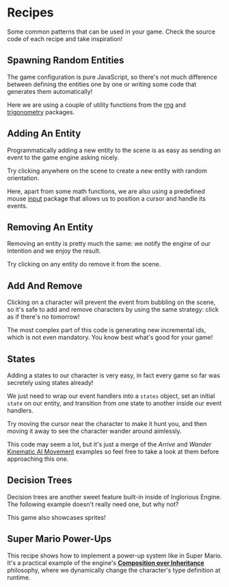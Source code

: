 

<Meta of={Recipes} />

# Recipes

Some common patterns that can be used in your game. Check the source code of each recipe and take inspiration!

## Spawning Random Entities

The game configuration is pure JavaScript, so there's not much difference between defining the entities one by one or writing some code that generates them automatically!

Here we are using a couple of utility functions from the [rng](/docs/utils-math-rng--docs) and [trigonometry](/docs/utils-math-trigonometry--docs) packages.

<Source dark code={randomEntities} />

<Canvas of={Recipes.RandomEntities} />

## Adding An Entity

Programmatically adding a new entity to the scene is as easy as sending an event to the game engine asking nicely.

Try clicking anywhere on the scene to create a new entity with random orientation.

Here, apart from some math functions, we are also using a predefined mouse [input](/docs/engine-input--docs) package that allows us to position a cursor and handle its events.

<Source dark code={addEntity} />

<Canvas of={Recipes.AddEntity} />

## Removing An Entity

Removing an entity is pretty much the same: we notify the engine of our intention and we enjoy the result.

Try clicking on any entity do remove it from the scene.

<Source dark code={removeEntity} />

<Canvas of={Recipes.RemoveEntity} />

## Add And Remove

Clicking on a character will prevent the event from bubbling on the scene, so it's safe to add and remove characters by using the same strategy: click as if there's no tomorrow!

The most complex part of this code is generating new incremental ids, which is not even mandatory. You know best what's good for your game!

<Source dark code={addAndRemove} />

<Canvas of={Recipes.AddAndRemove} />

## States

Adding a states to our character is very easy, in fact every game so far was secretely using states already!

We just need to wrap our event handlers into a `states` object, set an initial `state` on our entity, and transition from one state to another inside our event handlers.

Try moving the cursor near the character to make it hunt you, and then moving it away to see the character wander around aimlessly.

This code may seem a lot, but it's just a merge of the *Arrive* and *Wander* [Kinematic AI Movement](/docs/engine-ai-movement-kinematic--docs) examples so feel free to take a look at them before approaching this one.

<Source dark code={states} />

<Canvas of={Recipes.States} />

## Decision Trees

Decision trees are another sweet feature built-in inside of Inglorious Engine. The following example doesn't really need one, but why not?

This game also showcases sprites!

<Source dark code={decisionTree} />

<Canvas of={Recipes.DecisionTree} />

## Super Mario Power-Ups

This recipe shows how to implement a power-up system like in Super Mario. It's a practical example of the engine's **[Composition over Inheritance](/docs/engine-core-concepts-composition--docs)** philosophy, where we dynamically change the character's type definition at runtime.

<Source dark code={marioPowerups} />

<Canvas of={Recipes.MarioPowerups} />
